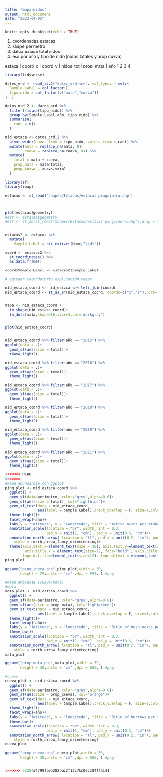 ```yaml
---
title: "mapa-nidos"
output: html_document
date: "2023-04-05"
---
```


```r
knitr::opts_chunk$set(echo = TRUE)
```

1) coordenadas estacas
2) shape perímetro
3) datos estaca total nidos
4) eso por año y tipo de nido (nidos totales y prop cueva)

estaca | coord_x | coord_y | nidos_tot | prop_mata | año
1
2
3
4


```r
library(tidyverse)

```

```r
datos_ord <- read_csv2("datos_ord.csv", col_types = cols(
  Sample.Label = col_factor(),
  tipo_nido = col_factor(c("mata","cueva"))
)  )

datos_ord_2 <- datos_ord %>% 
  filter(!is.na(tipo_nido)) %>% 
  group_by(Sample.Label,año, tipo_nido) %>% 
  summarise(
    cant = n()
  )

nid_estaca <- datos_ord_2 %>% 
  pivot_wider(names_from = tipo_nido, values_from = cant) %>% 
  mutate(mata = replace_na(mata, 0),
         cueva = replace_na(cueva, 0)) %>% 
  mutate(
    total = mata + cueva,
    prop_mata = mata/total,
    prop_cueva = cueva/total
  )

```

```r
library(sf)
library(tmap)

estacas <- st_read("shapes/Estacas/estacas pinguinera.shp")



plot(estacas$geometry)
#est <- estacas$geometry
#est <- st_zm(st_read("shapes/Estacas/estacas pinguinera.shp"),drop = TRUE, what = "ZM")


estacas2 <- estacas %>% 
  mutate(
    Sample.Label = str_extract(Name,"\\d+")) 

coord <- estacas2 %>% 
  st_coordinates() %>% 
  as.data.frame()

coord$Sample.Label <- estacas2$Sample.Label

# agregar recordatorio explicación regex
```

```r

nid_estaca_coord <- nid_estaca %>% left_join(coord)
nid_estaca_coord <- st_as_sf(nid_estaca_coord, coords=c("X","Y"), crs= 4326)


mapa <- nid_estaca_coord + 
  tm_shape(nid_estaca_coord)+
  tm_dots(mata,shape=16,size=3,col='darkgray')


plot(nid_estaca_coord)


nid_estaca_coord %>% filter(año == "2015") %>% 
ggplot(data = .)+
  geom_sf(aes(size = total))+
  theme_light()

nid_estaca_coord %>% filter(año == "2016") %>% 
ggplot(data = .)+
  geom_sf(aes(size = total))+
  theme_light()

nid_estaca_coord %>% filter(año == "2017") %>% 
ggplot(data = .)+
  geom_sf(aes(size = total))+
  theme_light()

nid_estaca_coord %>% filter(año == "2018") %>% 
ggplot(data = .)+
  geom_sf(aes(size = total))+
  theme_light()

nid_estaca_coord %>% filter(año == "2019") %>% 
ggplot(data = .)+
  geom_sf(aes(size = total))+
  theme_light()

nid_estaca_coord %>% filter(año == "2021") %>% 
ggplot(data = .)+
  geom_sf(aes(size = total))+
  theme_light()

<<<<<<< HEAD
=======
#mapa abundancia con ggplot
ping_plot <- nid_estaca_coord %>%
  ggplot() +
  geom_sf(data=perimetro, color="grey",alpha=0.6)+
  geom_sf(aes(size = total), col="lightblue")+
  geom_sf_text(data = nid_estaca_coord, 
               aes(label = Sample.Label),check_overlap = F, size=3,color = "black")+
  theme_light()+ 
  facet_wrap(~año)+
  labs(y = "Latitude", x = "Longitude", title = "Active nests per stake") +
  annotation_scale(location = "br", width_hint = 0.3,  
                   pad_x = unit(1, "cm"), pad_y = unit(0.5, "cm"))+
  annotation_north_arrow( location = "tl", pad_x = unit(0.2, "in"), pad_y = unit(0.1, "in"),
    style = north_arrow_fancy_orienteering)+
  theme(axis.text.x=element_text(size = 10), axis.text.y=element_text(size = 10), 
         axis.title.x = element_text(size=12, face="bold"), axis.title.y = element_text(size=12,face = "bold"),
        legend.title=element_text(size=12), legend.text = element_text(size=10))
ping_plot

ggsave("pinguinera.png",ping_plot,width = 30,
       height = 30,units = "cm" ,dpi = 600, ) #png

#mapa ambiente (cueva/mata)
#mata
mata_plot <- nid_estaca_coord %>%
  ggplot() +
  geom_sf(data=perimetro, color="grey",alpha=0.8)+
  geom_sf(aes(size = prop_mata), col="lightgreen")+
  geom_sf_text(data = nid_estaca_coord, 
               aes(label = Sample.Label),check_overlap = F, size=3,color = "black")+
  theme_light()+
  facet_wrap(~año)+
  labs(y = "latitude", x = "longitude", title = "Ratio of bush nests per stake") +
  theme_bw()+ 
  annotation_scale(location = "br", width_hint = 0.3,  
                   pad_x = unit(1, "cm"), pad_y = unit(0.5, "cm"))+
  annotation_north_arrow( location = "tl", pad_x = unit(0.2, "in"), pad_y = unit(0.1, "in"),
    style = north_arrow_fancy_orienteering)
mata_plot

ggsave("prop_mata.png",mata_plot,width = 30,
       height = 30,units = "cm" ,dpi = 500, ) #png

#cueva
cueva_plot <- nid_estaca_coord %>%
  ggplot() +
  geom_sf(data=perimetro, color="grey",alpha=0.8)+
  geom_sf(aes(size = prop_cueva), col="orange")+
  geom_sf_text(data = nid_estaca_coord, 
               aes(label = Sample.Label),check_overlap = F, size=3,color = "black")+
  theme_light()+
  facet_wrap(~año)+
  labs(y = "latitude", x = "longitude", title = "Ratio of burrows per stake") +
  theme_bw()+ 
  annotation_scale(location = "br", width_hint = 0.3,  
                   pad_x = unit(1, "cm"), pad_y = unit(0.5, "cm"))+
  annotation_north_arrow( location = "tl", pad_x = unit(0.2, "in"), pad_y = unit(0.1, "in"),
    style = north_arrow_fancy_orienteering)
cueva_plot

ggsave("prop_cueva.png",cueva_plot,width = 30,
       height = 30,units = "cm" ,dpi = 500, ) #png


>>>>>>> 62284a4799fb5b282ba22f12c7bc0ec184ffa141
```

